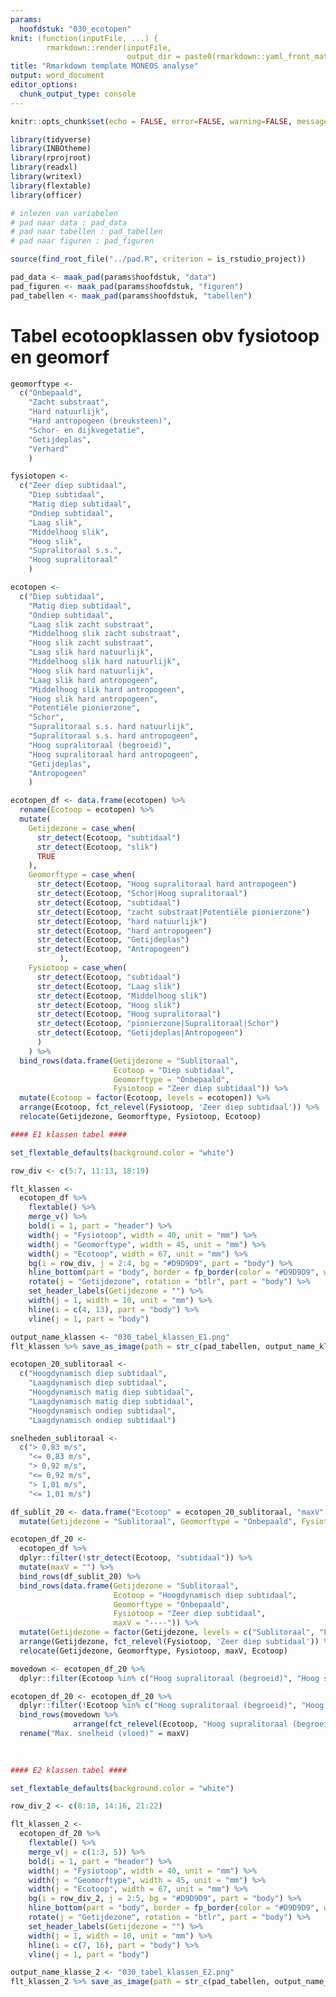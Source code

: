 ```yaml
---
params:
  hoofdstuk: "030_ecotopen"
knit: (function(inputFile, ...) {
        rmarkdown::render(inputFile,
                          output_dir = paste0(rmarkdown::yaml_front_matter(inputFile)$params$hoofdstuk, "/output"))})
title: "Rmarkdown template MONEOS analyse"
output: word_document
editor_options: 
  chunk_output_type: console
---
```



```r

knitr::opts_chunk$set(echo = FALSE, error=FALSE, warning=FALSE, message=FALSE, cache=FALSE)

```


```r

library(tidyverse)
library(INBOtheme)
library(rprojroot)
library(readxl)
library(writexl)
library(flextable)
library(officer)

```


```r

# inlezen van variabelen
# pad naar data : pad_data
# pad naar tabellen : pad_tabellen
# pad naar figuren : pad_figuren

source(find_root_file("../pad.R", criterion = is_rstudio_project))

pad_data <- maak_pad(params$hoofdstuk, "data")
pad_figuren <- maak_pad(params$hoofdstuk, "figuren")
pad_tabellen <- maak_pad(params$hoofdstuk, "tabellen")

```

# Tabel ecotoopklassen obv fysiotoop en geomorf

```r

geomorftype <- 
  c("Onbepaald",
    "Zacht substraat",
    "Hard natuurlijk",
    "Hard antropogeen (breuksteen)",
    "Schor- en dijkvegetatie",
    "Getijdeplas",
    "Verhard"
    )

fysiotopen <- 
  c("Zeer diep subtidaal",
    "Diep subtidaal",
    "Matig diep subtidaal",
    "Ondiep subtidaal",
    "Laag slik",
    "Middelhoog slik",
    "Hoog slik",
    "Supralitoraal s.s.",
    "Hoog supralitoraal"
    )

ecotopen <- 
  c("Diep subtidaal",
    "Matig diep subtidaal",
    "Ondiep subtidaal",
    "Laag slik zacht substraat",
    "Middelhoog slik zacht substraat",
    "Hoog slik zacht substraat",
    "Laag slik hard natuurlijk",
    "Middelhoog slik hard natuurlijk",
    "Hoog slik hard natuurlijk",
    "Laag slik hard antropogeen",
    "Middelhoog slik hard antropogeen",
    "Hoog slik hard antropogeen",
    "Potentiële pionierzone",
    "Schor",
    "Supralitoraal s.s. hard natuurlijk",
    "Supralitoraal s.s. hard antropogeen",
    "Hoog supralitoraal (begroeid)",
    "Hoog supralitoraal hard antropogeen",
    "Getijdeplas",
    "Antropogeen"
    )

ecotopen_df <- data.frame(ecotopen) %>% 
  rename(Ecotoop = ecotopen) %>% 
  mutate(
    Getijdezone = case_when(
      str_detect(Ecotoop, "subtidaal")                                        ~ "Sublitoraal",
      str_detect(Ecotoop, "slik")                                             ~ "Litoraal",
      TRUE                                                                    ~ "Supralitoraal"
    ),
    Geomorftype = case_when(
      str_detect(Ecotoop, "Hoog supralitoraal hard antropogeen")              ~ "Hard antropogeen (breuksteen)",
      str_detect(Ecotoop, "Schor|Hoog supralitoraal")                         ~ "Schor- en dijkvegetatie",
      str_detect(Ecotoop, "subtidaal")                                        ~ "Onbepaald",
      str_detect(Ecotoop, "zacht substraat|Potentiële pionierzone")           ~ "Zacht substraat",
      str_detect(Ecotoop, "hard natuurlijk")                                  ~ "Hard natuurlijk",
      str_detect(Ecotoop, "hard antropogeen")                                 ~ "Hard antropogeen (breuksteen)",
      str_detect(Ecotoop, "Getijdeplas")                                      ~ "Getijdeplas",
      str_detect(Ecotoop, "Antropogeen")                                      ~ "Verhard"
           ),
    Fysiotoop = case_when(
      str_detect(Ecotoop, "subtidaal")                                               ~ Ecotoop,
      str_detect(Ecotoop, "Laag slik")                                               ~ "Laag slik",
      str_detect(Ecotoop, "Middelhoog slik")                                         ~ "Middelhoog slik",
      str_detect(Ecotoop, "Hoog slik")                                               ~ "Hoog slik",
      str_detect(Ecotoop, "Hoog supralitoraal")                                      ~ "Hoog supralitoraal",
      str_detect(Ecotoop, "pionierzone|Supralitoraal|Schor")                         ~ "Supralitoraal s.s.",
      str_detect(Ecotoop, "Getijdeplas|Antropogeen")                                 ~ ""
      )
    ) %>% 
  bind_rows(data.frame(Getijdezone = "Sublitoraal",
                       Ecotoop = "Diep subtidaal", 
                       Geomorftype = "Onbepaald", 
                       Fysiotoop = "Zeer diep subtidaal")) %>% 
  mutate(Ecotoop = factor(Ecotoop, levels = ecotopen)) %>% 
  arrange(Ecotoop, fct_relevel(Fysiotoop, 'Zeer diep subtidaal')) %>% 
  relocate(Getijdezone, Geomorftype, Fysiotoop, Ecotoop)

```

```r
#### E1 klassen tabel ####

set_flextable_defaults(background.color = "white")

row_div <- c(5:7, 11:13, 18:19)

flt_klassen <- 
  ecotopen_df %>% 
    flextable() %>% 
    merge_v() %>% 
    bold(i = 1, part = "header") %>% 
    width(j = "Fysiotoop", width = 40, unit = "mm") %>%
    width(j = "Geomorftype", width = 45, unit = "mm") %>% 
    width(j = "Ecotoop", width = 67, unit = "mm") %>% 
    bg(i = row_div, j = 2:4, bg = "#D9D9D9", part = "body") %>% 
    hline_bottom(part = "body", border = fp_border(color = "#D9D9D9", width = 1.5)) %>% 
    rotate(j = "Getijdezone", rotation = "btlr", part = "body") %>% 
    set_header_labels(Getijdezone = "") %>% 
    width(j = 1, width = 10, unit = "mm") %>% 
    hline(i = c(4, 13), part = "body") %>% 
    vline(j = 1, part = "body")

output_name_klassen <- "030_tabel_klassen_E1.png"
flt_klassen %>% save_as_image(path = str_c(pad_tabellen, output_name_klassen))

```

```r

ecotopen_20_sublitoraal <- 
  c("Hoogdynamisch diep subtidaal",
    "Laagdynamisch diep subtidaal",
    "Hoogdynamisch matig diep subtidaal", 
    "Laagdynamisch matig diep subtidaal", 
    "Hoogdynamisch ondiep subtidaal",
    "Laagdynamisch ondiep subtidaal")

snelheden_sublitoraal <- 
  c("> 0,83 m/s",
    "<= 0,83 m/s",
    "> 0,92 m/s",
    "<= 0,92 m/s",
    "> 1,01 m/s",
    "<= 1,01 m/s")

df_sublit_20 <- data.frame("Ecotoop" = ecotopen_20_sublitoraal, "maxV" = snelheden_sublitoraal) %>% 
  mutate(Getijdezone = "Sublitoraal", Geomorftype = "Onbepaald", Fysiotoop = Ecotoop)

ecotopen_df_20 <- 
  ecotopen_df %>% 
  dplyr::filter(!str_detect(Ecotoop, "subtidaal")) %>% 
  mutate(maxV = "") %>% 
  bind_rows(df_sublit_20) %>% 
  bind_rows(data.frame(Getijdezone = "Sublitoraal",
                       Ecotoop = "Hoogdynamisch diep subtidaal", 
                       Geomorftype = "Onbepaald", 
                       Fysiotoop = "Zeer diep subtidaal",
                       maxV = "----")) %>% 
  mutate(Getijdezone = factor(Getijdezone, levels = c("Sublitoraal", "Litoraal", "Supralitoraal"))) %>% 
  arrange(Getijdezone, fct_relevel(Fysiotoop, 'Zeer diep subtidaal')) %>% 
  relocate(Getijdezone, Geomorftype, Fysiotoop, maxV, Ecotoop)

movedown <- ecotopen_df_20 %>% 
  dplyr::filter(Ecotoop %in% c("Hoog supralitoraal (begroeid)", "Hoog supralitoraal hard antropogeen", "Getijdeplas", "Antropogeen"))

ecotopen_df_20 <- ecotopen_df_20 %>% 
  dplyr::filter(!Ecotoop %in% c("Hoog supralitoraal (begroeid)", "Hoog supralitoraal hard antropogeen", "Getijdeplas", "Antropogeen")) %>% 
  bind_rows(movedown %>% 
              arrange(fct_relevel(Ecotoop, "Hoog supralitoraal (begroeid)", "Hoog supralitoraal hard antropogeen", "Getijdeplas", "Antropogeen"))) %>% 
  rename("Max. snelheid (vloed)" = maxV)
  
  

```

```r
#### E2 klassen tabel ####

set_flextable_defaults(background.color = "white")

row_div_2 <- c(8:10, 14:16, 21:22)

flt_klassen_2 <- 
  ecotopen_df_20 %>% 
    flextable() %>% 
    merge_v(j = c(1:3, 5)) %>% 
    bold(i = 1, part = "header") %>% 
    width(j = "Fysiotoop", width = 40, unit = "mm") %>%
    width(j = "Geomorftype", width = 45, unit = "mm") %>% 
    width(j = "Ecotoop", width = 67, unit = "mm") %>% 
    bg(i = row_div_2, j = 2:5, bg = "#D9D9D9", part = "body") %>% 
    hline_bottom(part = "body", border = fp_border(color = "#D9D9D9", width = 1.5)) %>% 
    rotate(j = "Getijdezone", rotation = "btlr", part = "body") %>% 
    set_header_labels(Getijdezone = "") %>% 
    width(j = 1, width = 10, unit = "mm") %>% 
    hline(i = c(7, 16), part = "body") %>% 
    vline(j = 1, part = "body")

output_name_klasse_2 <- "030_tabel_klassen_E2.png"
flt_klassen_2 %>% save_as_image(path = str_c(pad_tabellen, output_name_klasse_2))
```

